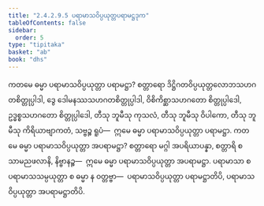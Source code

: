```yaml
---
title: "2.4.2.9.5 ပရာမာသဝိပ္ပယုတ္တပရာမဋ္ဌဒုက"
tableOfContents: false
sidebar:
  order: 5
type: "tipitaka"
basket: "ab"
book: "dhs"
---
```



<DynamicBreadcrumb />

<Division number="1523" book="dhs" e="ch" v="29" p="286">

<Paragraph number="2234" book="dhs">
ကတမေ ဓမ္မာ ပရာမာသဝိပ္ပယုတ္တာ ပရာမဋ္ဌာ? စတ္တာရော ဒိဋ္ဌိဂတဝိပ္ပယုတ္တလောဘသဟဂတစိတ္တုပ္ပါဒါ, ဒွေ ဒေါမနဿသဟဂတစိတ္တုပ္ပါဒါ, ဝိစိကိစ္ဆာသဟဂတော စိတ္တုပ္ပါဒေါ, ဥဒ္ဓစ္စသဟဂတော စိတ္တုပ္ပါဒေါ, တီသု ဘူမီသု ကုသလံ, တီသု ဘူမီသု ဝိပါကော, တီသု ဘူမီသု ကိရိယာဗျာကတံ, သဗ္ဗဉ္စ ရူပံ—  ဣမေ ဓမ္မာ ပရာမာသဝိပ္ပယုတ္တာ ပရာမဋ္ဌာ.
</Paragraph>

</Division>
<Division number="1524" book="dhs" e="ch" v="29" p="286">

<Paragraph number="2235" book="dhs">
ကတမေ ဓမ္မာ ပရာမာသဝိပ္ပယုတ္တာ အပရာမဋ္ဌာ? စတ္တာရော မဂ္ဂါ အပရိယာပန္နာ, စတ္တာရိ စ သာမညဖလာနိ, နိဗ္ဗာနဉ္စ—  ဣမေ ဓမ္မာ ပရာမာသဝိပ္ပယုတ္တာ အပရာမဋ္ဌာ. ပရာမာသာ စ ပရာမာသသမ္ပယုတ္တာ စ ဓမ္မာ န ဝတ္တဗ္ဗာ—  ပရာမာသဝိပ္ပယုတ္တာ ပရာမဋ္ဌာတိပိ, ပရာမာသဝိပ္ပယုတ္တာ အပရာမဋ္ဌာတိပိ.
</Paragraph>
</Division>
